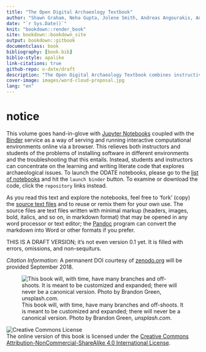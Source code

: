 ```yaml
---
title: "The Open Digital Archaeology Textbook"
author: "Shawn Graham, Neha Gupta, Jolene Smith, Andreas Angourakis, Andrew Reinhard, Lorna Richardson, Kate Ellenberger, Zack Batist, Joel Rivard, Ben Marwick, Michael Carter, & Beth Compton"
date: "`r Sys.Date()`"
knit: "bookdown::render_book"
site: bookdown::bookdown_site
output: bookdown::gitbook
documentclass: book
bibliography: [book.bib]
biblio-style: apalike
link-citations: true
github-repo: o-date/draft
description: "The Open Digital Archaeology Textbook combines instructive text with a computational DA laboratory"
cover-image: images/word-cloud-proposal.jpg
lang: "en"
---
```

# notice {-}

This volume goes hand-in-glove with [Jupyter Notebooks](https://jupyter.org/) coupled with the [Binder](https://mybinder.org/) service as a way of serving and running interactive computational environments online via a browser. This relieves both instructors and students of the problems of installing software in different environments and the troubleshooting that this entails. Instead, students and instructors can concentrate on the learning and writing literate code that explores archaeological issues. To launch the ODATE notebooks, please go to the [list of notebooks](https://o-date.github.io/support/notebooks-toc/) and hit the `launch binder` button. To examine or download the code, click the `repository` links instead. 

As you read this text and explore the notebooks, feel free to 'fork' (copy) the [source text files](source-markdown-files) and to reuse or remix them for your own use. The source files are text files written with minimal markup (headers, images, bold, italics, and so on, in markdown format) that may be opened in any word processor or text editor; the [Pandoc](http://pandoc.org/) program can convert the markdown into Word or other formats if you prefer. 

THIS IS A DRAFT VERSION; it's not even version 0.1 yet. It is filled with errors, omissions, and non-sequiturs. 

_Citation Information_: A permanent DOI courtesy of [zenodo.org](http://zenodo.org) will be provided September 2018.

![This book will, with time, have many branches and off-shoots. It is meant to be customized and expanded; there will never be a canonical version. Photo by Brandon Green, _unsplash.com_.](images/brandon-green-321795-unsplash.jpg)

![Creative Commons License](images/by-nc-sa.png)  
The online version of this book is licensed under the [Creative Commons Attribution-NonCommercial-ShareAlike 4.0 International License](http://creativecommons.org/licenses/by-nc-sa/4.0/).
